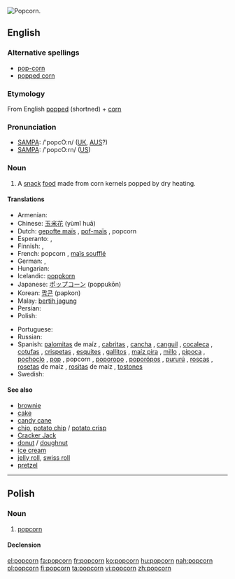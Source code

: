[[Image:Popcorn04.jpg|thumb|right|Popcorn.]]
{{also|Popcorn}}
==English==

===Alternative spellings===
* [[pop-corn]]
* [[popped corn]]

===Etymology===
From English [[popped]] (shortned) + [[corn]]

===Pronunciation===
* [[SAMPA]]: /'popcO:n/ ([[UK]], [[AUS]]?)
* [[SAMPA]]: /'popcO:rn/ ([[US]])

===Noun===
{{en-noun|-}}

# A [[snack]] [[food]] made from corn kernels popped by dry heating.

====Translations====
{{trans-top|popcorn}}
* Armenian: {{t-|hy|ադի-բուդի|tr=adi-budi}}
* Chinese: [[玉米花]] (yùmǐ huā)
* Dutch: [[gepofte maïs]] {{m}}, [[pof-maïs]] {{m}}, popcorn {{m}}
* Esperanto: {{t|eo|krevmaizo|xs=Esperanto}},  {{t|eo|pufmaizo|xs=Esperanto}}
* Finnish: {{t+|fi|popcorn}}, {{t+|fi|paukkumaissi}}
* French: popcorn {{m}}, [[maïs soufflé]] {{m}} {{italbrac|Canadian French}}
* German: {{t+|de|Popcorn|n}}, {{t-|de|Puffmais|m}}
* Hungarian: {{t+|hu|pattogatott kukorica}}
* Icelandic: [[poppkorn]] {{n}}
* Japanese: [[ポップコーン]] (poppukōn)
* Korean: [[팝콘]] (papkon)
* Malay: [[bertih jagung]]
* Persian: {{t|fa|پف فيل|tr=pofefil|sc=fa-Arab}}
* Polish: {{t+|pl|popcorn|m}}
{{trans-mid}}
* Portuguese: {{t+|pt|pipoca|f}}
* Russian: {{t+|ru|попкорн|m|tr=popkórn}}
* Spanish: [[palomita]]s de maíz {{f}} {{italbrac|especially Costa Rica|Honduras|Mexico|Nicaragua|Spain}}, [[cabrita]]s {{f}} {{italbrac|Chile}}, [[cancha]] {{f}} {{italbrac|Peru - also canchita}},  [[canguil]] {{m}} {{italbrac|Ecuador}},  [[cocaleca]] {{f}} {{italbrac|Dominican Republic}}, [[cotufa]]s {{f}} {{italbrac|Spain’s Canary Islands|Venezuela}}, [[crispeta]]s {{f}} {{italbrac|Colombia|Northern Central Mexico}}, [[esquite]]s {{m}} {{italbrac|Northwestern Mexico}}, [[gallito]]s {{m}} {{italbrac|Northwestern Venezuela}}, [[maíz pira]] {{f}} {{italbrac|Colombia}}, [[millo]] {{m}} {{italbrac|Panama}}, [[pipoca]] {{f}} {{italbrac|Bolivia}}, [[pochoclo]] {{m}} {{italbrac|Argentina}}, [[pop]] {{m}} {{italbrac|Uruguay}}, popcorn {{m}} {{italbrac|Panama|Puerto Rico}}, [[poporopo]] {{m}} {{italbrac|Guatemala}}, [[poporópos]] {{m}} {{italbrac|Eastern Bolivia|Northern and Western Argentina|Paraguay|Uruguay}}, [[pururú]] {{m}} {{italbrac|Northern Central Argentina}}, [[rosca]]s {{f}} {{italbrac|Spain’s Canary Islands}}, [[roseta]]s de maíz {{f}} {{italbrac|El Salvador|Puerto Rico|Southern Spain}}, [[rosita]]s de maíz {{f}} {{italbrac|Cuba}}, [[tostón|tostones]] {{m}} {{italbrac|Southeastern Spain}}
* Swedish: {{t-|sv|popcorn|n}}
{{trans-bottom}}

====See also====
* [[brownie]]
* [[cake]]
* [[candy cane]]
* [[chip]], [[potato chip]] / [[potato crisp]]
* [[Cracker Jack]]
* [[donut]] / [[doughnut]]
* [[ice cream]]
* [[jelly roll]], [[swiss roll]]
* [[pretzel]]

----

==Polish==

===Noun===
{{infl|pl|noun|g=m}}

# [[#English|popcorn]]

====Declension====
{{pl-decl-noun-sing
|popcorn
|popcornu
|popcornowi
|popcorn
|popcornem
|popcornie
|popcornie
}}

[[el:popcorn]]
[[fa:popcorn]]
[[fr:popcorn]]
[[ko:popcorn]]
[[hu:popcorn]]
[[nah:popcorn]]
[[pl:popcorn]]
[[fi:popcorn]]
[[ta:popcorn]]
[[vi:popcorn]]
[[zh:popcorn]]